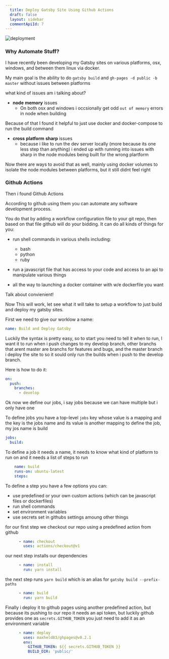 ```yaml
---
  title: Deploy Gatsby Site Using Github Actions
  draft: false
  layout: sidebar
  commentApiId: 7
---
```


<img alt="deployment" src="/img/deploy-kaip.jpg"/>
<PhotoCredit username={'kaip'}/>




### Why Automate Stuff?

I have recently been developing my Gatsby sites on various platforms, 
osx, windows, and between them linux via docker. 

My main goal is the ability to do `gatsby build` and `gh-pages -d public -b master` without issues between platforms

what kind of issues am i talking about?


* __node__ __memory__ issues
    * On both osx and windows i occsionally get odd `out of memory` errors in node when building  
    
Because of that I found it helpful to just use docker and docker-compose to run the build command

* __cross__ __platform__ __sharp__ issues
    * because i like to run the dev server locally 
      (more because its one less step than anything)
      i ended up with running into issues with sharp in the node modules
      being built for the wrong plartform

Now there are ways to avoid that as well, mainly using docker volumes to isolate the node modules between platforms,
but it still didnt feel right

### Github Actions

Then i found Github Actions

According to github using them you can automate any software development process.

You do that by adding a workflow configuration file to your git repo,
then based on that file github will do your bidding. It can do all kinds of 
things for you:

* run shell commands in various shells including:
    * bash
    * python
    * ruby

* run a javascript file that has access to your code and access to an api to manipulate various things
* all the way to launching a docker container with w/e dockerfile you want

Talk about convienient!

Now This will work, let see what it will take to setup a workflow to just build and deploy my gatsby sites.

First we need to give our worklow a name:

```yml
name: Build and Deploy Gatsby
```

Luckily the syntax is pretty easy, so to start you need to tell it when to run,
I want it to run when i push changes to my develop branch, other branchs
that arent master are branchs for features and bugs, and the master branch i deploy the site to so it sould only run the builds when 
i push to the develop branch. 

Here is how to do it:

```yml
on:
  push:
    branches:
      - develop      
```

Ok now we define our jobs, i say jobs because we can have multiple
but i only have one

To define jobs you have a top-level `jobs` key 
whose value is a mapping and the key is the jobs name
and its value is another mapping to define the job, my jos name is build

```yml
jobs: 
  build:    
```


To define a job it needs a name, it needs to know what kind of platform to run on
and it needs a list of steps to run

```yml
    name: build
    runs-on: ubuntu-latest
    steps:
```

To define a step you have a few options you can:
* use predefined or your own custom actions (which can be javascript files or dockerfiles)
* run shell commands
* set environment variables
* use secrets set in githubs settings
amoung other things

for our first step we checkout our repo using a predefined action from github
```yml
      - name: checkout 
        uses: actions/checkout@v1
```

our next step installs our dependencies

```yml
      - name: install
        run: yarn install 
```

the next step runs `yarn build` which is an alias for `gatsby build --prefix-paths`

```yml
      - name: build
        run: yarn build
```

Finally i deploy it to github pages using another predefined action,
but because its pushing to our repo it needs an api token, but luckily 
github provides one as `secrets.GITHUB_TOKEN` you just need to add it as
an environment variable

```yml
      - name: deploy
        uses: maxheld83/ghpages@v0.2.1
        env: 
          GITHUB_TOKEN: ${{ secrets.GITHUB_TOKEN }} 
          BUILD_DIR: 'public/'
```
